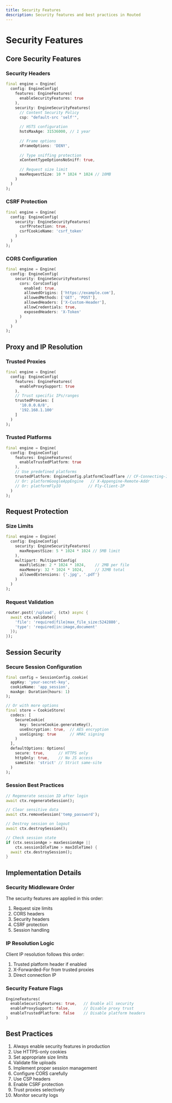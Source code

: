 ```yaml
---
title: Security Features
description: Security features and best practices in Routed
---
```


# Security Features

## Core Security Features

### Security Headers
```dart
final engine = Engine(
  config: EngineConfig(
    features: EngineFeatures(
      enableSecurityFeatures: true
    ),
    security: EngineSecurityFeatures(
      // Content Security Policy
      csp: "default-src 'self'",
      
      // HSTS configuration
      hstsMaxAge: 31536000, // 1 year
      
      // Frame options
      xFrameOptions: 'DENY',
      
      // Type sniffing protection
      xContentTypeOptionsNoSniff: true,
      
      // Request size limit
      maxRequestSize: 10 * 1024 * 1024 // 10MB
    )
  )
);
```

### CSRF Protection
```dart
final engine = Engine(
  config: EngineConfig(
    security: EngineSecurityFeatures(
      csrfProtection: true,
      csrfCookieName: 'csrf_token'
    )
  )
);
```

### CORS Configuration
```dart
final engine = Engine(
  config: EngineConfig(
    security: EngineSecurityFeatures(
      cors: CorsConfig(
        enabled: true,
        allowedOrigins: ['https://example.com'],
        allowedMethods: ['GET', 'POST'],
        allowedHeaders: ['X-Custom-Header'],
        allowCredentials: true,
        exposedHeaders: 'X-Token'
      )
    )
  )
);
```

## Proxy and IP Resolution

### Trusted Proxies
```dart
final engine = Engine(
  config: EngineConfig(
    features: EngineFeatures(
      enableProxySupport: true
    ),
    // Trust specific IPs/ranges
    trustedProxies: [
      '10.0.0.0/8',
      '192.168.1.100'
    ]
  )
);
```

### Trusted Platforms
```dart
final engine = Engine(
  config: EngineConfig(
    features: EngineFeatures(
      enableTrustedPlatform: true
    ),
    // Use predefined platforms
    trustedPlatform: EngineConfig.platformCloudflare // CF-Connecting-IP
    // Or: platformGoogleAppEngine   // X-Appengine-Remote-Addr
    // Or: platformFlyIO            // Fly-Client-IP
  )
);
```

## Request Protection

### Size Limits
```dart
final engine = Engine(
  config: EngineConfig(
    security: EngineSecurityFeatures(
      maxRequestSize: 5 * 1024 * 1024 // 5MB limit
    ),
    multipart: MultipartConfig(
      maxFileSize: 2 * 1024 * 1024,    // 2MB per file
      maxMemory: 32 * 1024 * 1024,     // 32MB total
      allowedExtensions: {'.jpg', '.pdf'}
    )
  )
);
```

### Request Validation
```dart
router.post('/upload', (ctx) async {
  await ctx.validate({
    'file': 'required|file|max_file_size:5242880',
    'type': 'required|in:image,document'
  });
});
```

## Session Security

### Secure Session Configuration
```dart
final config = SessionConfig.cookie(
  appKey: 'your-secret-key',
  cookieName: 'app_session',
  maxAge: Duration(hours: 1)
);

// Or with more options
final store = CookieStore(
  codecs: [
    SecureCookie(
      key: SecureCookie.generateKey(),
      useEncryption: true,  // AES encryption
      useSigning: true      // HMAC signing
    )
  ],
  defaultOptions: Options(
    secure: true,      // HTTPS only
    httpOnly: true,    // No JS access
    sameSite: 'strict' // Strict same-site
  )
);
```

### Session Best Practices
```dart
// Regenerate session ID after login
await ctx.regenerateSession();

// Clear sensitive data
await ctx.removeSession('temp_password');

// Destroy session on logout
await ctx.destroySession();

// Check session state
if (ctx.sessionAge > maxSessionAge || 
    ctx.sessionIdleTime > maxIdleTime) {
  await ctx.destroySession();
}
```

## Implementation Details

### Security Middleware Order
The security features are applied in this order:

1. Request size limits
2. CORS headers
3. Security headers
4. CSRF protection
5. Session handling

### IP Resolution Logic
Client IP resolution follows this order:

1. Trusted platform header if enabled
2. X-Forwarded-For from trusted proxies
3. Direct connection IP

### Security Feature Flags
```dart
EngineFeatures(
  enableSecurityFeatures: true,   // Enable all security
  enableProxySupport: false,      // Disable proxy trust
  enableTrustedPlatform: false    // Disable platform headers
)
```

## Best Practices

1. Always enable security features in production
2. Use HTTPS-only cookies
3. Set appropriate size limits
4. Validate file uploads
5. Implement proper session management
6. Configure CORS carefully
7. Use CSP headers
8. Enable CSRF protection
9. Trust proxies selectively
10. Monitor security logs